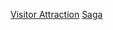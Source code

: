 {{日本行政區劃分類導航|觀光地}}
{{Commonscat|Visitor attractions in Saga prefecture}}

[[Category:佐賀縣|Visitor Attraction]]
[[Category:日本各都道府縣旅遊景點|Saga]]